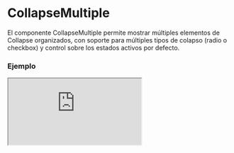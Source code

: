 
# CollapseMultiple

El componente CollapseMultiple permite mostrar múltiples elementos de Collapse organizados, con soporte para múltiples tipos de colapso (radio o checkbox) y control sobre los estados activos por defecto.

### Ejemplo

<Iframe
  minHeightIframe="50vh"
  src="https://fenextjs-component-storybook.vercel.app/iframe.html?args=&id=collapse-multiple--index&viewMode=story"
/>

### Importacion

Para importar el componente CollapseMultiple, se puede hacer desde fenextjs

```tsx copy
import { CollapseMultiple } from "fenextjs";
```

### Parametros

| Parametro                | Tipo                                                      | Requerido | Default    | Descripcion                                                                                       |
| ------------------------ | --------------------------------------------------------- | --------- | ---------- | ------------------------------------------------------------------------------------------------- |
| items                    | Omit\<CollapseBaseProps, 'checkbox' \| 'name' \| 'id'\>[] | no        | []         | Lista de items que se mostrarán como componentes Collapse dentro de CollapseMultiple.             |
| defaultActive            | number \| number[]                                        | no        | []         | Índice(s) de los elementos que estarán activados por defecto.                                     |
| name                     | string                                                    | no        | ''         | Nombre del conjunto de Collapse, utilizado para agrupar los items.                                |
| type                     | 'radio' \| 'checkbox'                                     | no        | 'checkbox' | Determina si los items se comportarán como un conjunto de tipo 'radio' o 'checkbox'.              |
| useActiveForShowChildren | boolean                                                   | no        |            | Si está habilitado, el contenido solo se mostrará cuando los elementos de Collapse estén activos. |
| classNameMultiple        | string                                                    | no        | ''         | Clase CSS personalizada para el contenedor del componente CollapseMultiple.                       |
| className                | string                                                    | no        | ''         | Clase CSS personalizada para cada elemento Collapse dentro de CollapseMultiple.                   |

### Storybook

Para ver el storybook del componente lo puede hacer con este [link](https://fenextjs-component-storybook.vercel.app/?path=/story/collapse-multiple--index)

### Usos

- CollapseMultiple básico con varios Collapse

```tsx copy
<CollapseMultiple
  items={[
    { header: <h3>Encabezado 1</h3>, children: "Contenido del collapse 1" },
    { header: <h3>Encabezado 2</h3>, children: "Contenido del collapse 2" },
  ]}
/>
```

- CollapseMultiple con estado de 'radio'

```tsx copy
<CollapseMultiple
  type="radio"
  items={[
    { header: <h3>Encabezado 1</h3>, children: "Contenido del collapse 1" },
    { header: <h3>Encabezado 2</h3>, children: "Contenido del collapse 2" },
  ]}
/>
```

- CollapseMultiple con varios activos por defecto

```tsx copy
<CollapseMultiple
  defaultActive={[0, 1]}
  items={[
    { header: <h3>Encabezado 1</h3>, children: "Contenido del collapse 1" },
    { header: <h3>Encabezado 2</h3>, children: "Contenido del collapse 2" },
  ]}
/>
```
